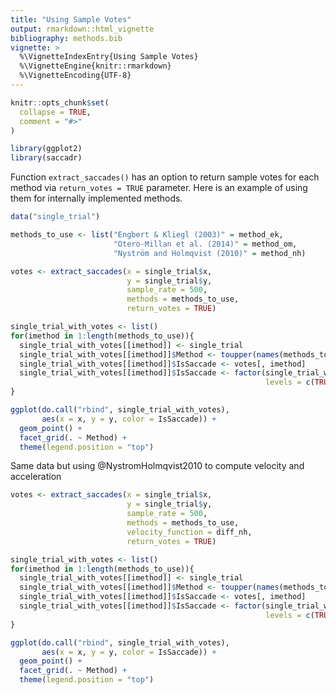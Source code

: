 ```yaml
---
title: "Using Sample Votes"
output: rmarkdown::html_vignette
bibliography: methods.bib
vignette: >
  %\VignetteIndexEntry{Using Sample Votes}
  %\VignetteEngine{knitr::rmarkdown}
  %\VignetteEncoding{UTF-8}
---
```


```r
knitr::opts_chunk$set(
  collapse = TRUE,
  comment = "#>"
)
```

```r
library(ggplot2)
library(saccadr)
```

Function `extract_saccades()` has an option to return sample votes for each method via `return_votes = TRUE` parameter. Here is an example of using them for internally implemented methods.

```r
data("single_trial")

methods_to_use <- list("Engbert & Kliegl (2003)" = method_ek,
                       "Otero-Millan et al. (2014)" = method_om,
                       "Nyström and Holmqvist (2010)" = method_nh)

votes <- extract_saccades(x = single_trial$x,
                          y = single_trial$y,
                          sample_rate = 500,
                          methods = methods_to_use,
                          return_votes = TRUE)

single_trial_with_votes <- list()
for(imethod in 1:length(methods_to_use)){
  single_trial_with_votes[[imethod]] <- single_trial
  single_trial_with_votes[[imethod]]$Method <- toupper(names(methods_to_use)[imethod])
  single_trial_with_votes[[imethod]]$IsSaccade <- votes[, imethod]
  single_trial_with_votes[[imethod]]$IsSaccade <- factor(single_trial_with_votes[[imethod]]$IsSaccade == 1,
                                                         levels = c(TRUE, FALSE))
}

ggplot(do.call("rbind", single_trial_with_votes), 
       aes(x = x, y = y, color = IsSaccade)) +
  geom_point() +
  facet_grid(. ~ Method) +
  theme(legend.position = "top")
```

Same data but using @NystromHolmqvist2010 to compute velocity and acceleration
```r
votes <- extract_saccades(x = single_trial$x,
                          y = single_trial$y,
                          sample_rate = 500,
                          methods = methods_to_use,
                          velocity_function = diff_nh,
                          return_votes = TRUE)

single_trial_with_votes <- list()
for(imethod in 1:length(methods_to_use)){
  single_trial_with_votes[[imethod]] <- single_trial
  single_trial_with_votes[[imethod]]$Method <- toupper(names(methods_to_use)[imethod])
  single_trial_with_votes[[imethod]]$IsSaccade <- votes[, imethod]
  single_trial_with_votes[[imethod]]$IsSaccade <- factor(single_trial_with_votes[[imethod]]$IsSaccade == 1,
                                                         levels = c(TRUE, FALSE))
}

ggplot(do.call("rbind", single_trial_with_votes), 
       aes(x = x, y = y, color = IsSaccade)) +
  geom_point() +
  facet_grid(. ~ Method) +
  theme(legend.position = "top")
```
